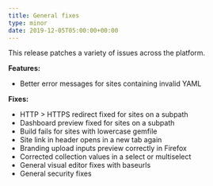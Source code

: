 ```yaml
---
title: General fixes
type: minor
date: 2019-12-05T05:00:00+00:00
---
```


This release patches a variety of issues across the platform.

**Features:**

* Better error messages for sites containing invalid YAML

**Fixes:**

* HTTP &gt; HTTPS redirect fixed for sites on a subpath
* Dashboard preview fixed for sites on a subpath
* Build fails for sites with lowercase gemfile
* Site link in header opens in a new tab again
* Branding upload inputs preview correctly in Firefox
* Corrected collection values in a select or multiselect
* General visual editor fixes with baseurls
* General security fixes